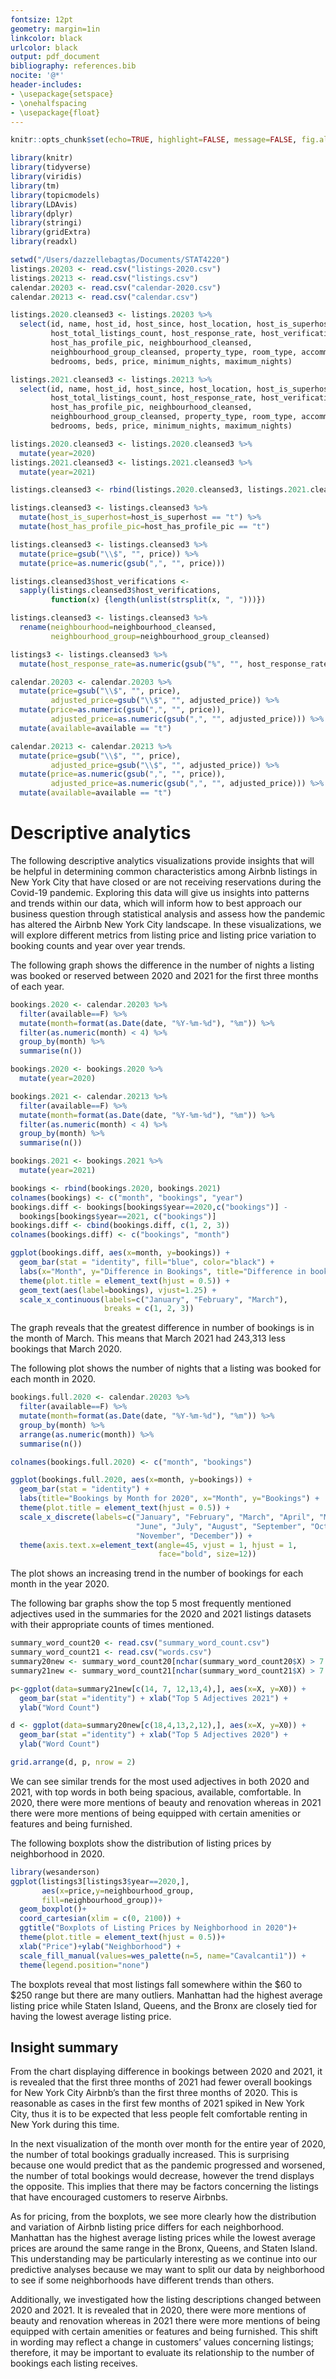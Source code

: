 ```yaml
---
fontsize: 12pt
geometry: margin=1in
linkcolor: black
urlcolor: black
output: pdf_document
bibliography: references.bib 
nocite: '@*'
header-includes:
- \usepackage{setspace}
- \onehalfspacing
- \usepackage{float}
---
```


```r
knitr::opts_chunk$set(echo=TRUE, highlight=FALSE, message=FALSE, fig.align = "center", fig.pos = "H")

library(knitr)
library(tidyverse)
library(viridis)
library(tm)
library(topicmodels)
library(LDAvis)
library(dplyr)
library(stringi) 
library(gridExtra)
library(readxl)

setwd("/Users/dazzellebagtas/Documents/STAT4220")
listings.20203 <- read.csv("listings-2020.csv")
listings.20213 <- read.csv("listings.csv")
calendar.20203 <- read.csv("calendar-2020.csv")
calendar.20213 <- read.csv("calendar.csv")

listings.2020.cleansed3 <- listings.20203 %>%
  select(id, name, host_id, host_since, host_location, host_is_superhost, 
         host_total_listings_count, host_response_rate, host_verifications, 
         host_has_profile_pic, neighbourhood_cleansed, 
         neighbourhood_group_cleansed, property_type, room_type, accommodates, 
         bedrooms, beds, price, minimum_nights, maximum_nights)

listings.2021.cleansed3 <- listings.20213 %>%
  select(id, name, host_id, host_since, host_location, host_is_superhost, 
         host_total_listings_count, host_response_rate, host_verifications, 
         host_has_profile_pic, neighbourhood_cleansed, 
         neighbourhood_group_cleansed, property_type, room_type, accommodates, 
         bedrooms, beds, price, minimum_nights, maximum_nights)

listings.2020.cleansed3 <- listings.2020.cleansed3 %>%
  mutate(year=2020)
listings.2021.cleansed3 <- listings.2021.cleansed3 %>%
  mutate(year=2021)

listings.cleansed3 <- rbind(listings.2020.cleansed3, listings.2021.cleansed3)

listings.cleansed3 <- listings.cleansed3 %>%
  mutate(host_is_superhost=host_is_superhost == "t") %>%
  mutate(host_has_profile_pic=host_has_profile_pic == "t")

listings.cleansed3 <- listings.cleansed3 %>%
  mutate(price=gsub("\\$", "", price)) %>%
  mutate(price=as.numeric(gsub(",", "", price)))

listings.cleansed3$host_verifications <- 
  sapply(listings.cleansed3$host_verifications, 
         function(x) {length(unlist(strsplit(x, ", ")))})

listings.cleansed3 <- listings.cleansed3 %>%
  rename(neighbourhood=neighbourhood_cleansed, 
         neighbourhood_group=neighbourhood_group_cleansed)

listings3 <- listings.cleansed3 %>%
  mutate(host_response_rate=as.numeric(gsub("%", "", host_response_rate)))

calendar.20203 <- calendar.20203 %>%
  mutate(price=gsub("\\$", "", price), 
         adjusted_price=gsub("\\$", "", adjusted_price)) %>%
  mutate(price=as.numeric(gsub(",", "", price)), 
         adjusted_price=as.numeric(gsub(",", "", adjusted_price))) %>%
  mutate(available=available == "t")

calendar.20213 <- calendar.20213 %>%
  mutate(price=gsub("\\$", "", price), 
         adjusted_price=gsub("\\$", "", adjusted_price)) %>%
  mutate(price=as.numeric(gsub(",", "", price)), 
         adjusted_price=as.numeric(gsub(",", "", adjusted_price))) %>%
  mutate(available=available == "t")
```



# Descriptive analytics

The following descriptive analytics visualizations provide insights that will be helpful in determining common characteristics among Airbnb listings in New York City that have closed or are not receiving reservations during the Covid-19 pandemic. Exploring this data will give us insights into patterns and trends within our data, which will inform how to best approach our business question through statistical analysis and assess how the pandemic has altered the Airbnb New York City landscape. In these visualizations, we will explore different metrics from listing price and listing price variation to booking counts and year over year trends.  

The following graph shows the difference in the number of nights a listing was booked or reserved between 2020 and 2021 for the first three months of each year.
```r
bookings.2020 <- calendar.20203 %>% 
  filter(available==F) %>%
  mutate(month=format(as.Date(date, "%Y-%m-%d"), "%m")) %>% 
  filter(as.numeric(month) < 4) %>% 
  group_by(month) %>%
  summarise(n())

bookings.2020 <- bookings.2020 %>%
  mutate(year=2020)

bookings.2021 <- calendar.20213 %>% 
  filter(available==F) %>%
  mutate(month=format(as.Date(date, "%Y-%m-%d"), "%m")) %>% 
  filter(as.numeric(month) < 4) %>%
  group_by(month) %>%
  summarise(n())

bookings.2021 <- bookings.2021 %>%
  mutate(year=2021)

bookings <- rbind(bookings.2020, bookings.2021)
colnames(bookings) <- c("month", "bookings", "year")
bookings.diff <- bookings[bookings$year==2020,c("bookings")] - 
  bookings[bookings$year==2021, c("bookings")]
bookings.diff <- cbind(bookings.diff, c(1, 2, 3))
colnames(bookings.diff) <- c("bookings", "month")

ggplot(bookings.diff, aes(x=month, y=bookings)) + 
  geom_bar(stat = "identity", fill="blue", color="black") +
  labs(x="Month", y="Difference in Bookings", title="Difference in bookings between 2020 and 2021") + 
  theme(plot.title = element_text(hjust = 0.5)) +
  geom_text(aes(label=bookings), vjust=1.25) + 
  scale_x_continuous(labels=c("January", "February", "March"), 
                     breaks = c(1, 2, 3))
```
The graph reveals that the greatest difference in number of bookings is in the month of March. This means that March 2021 had 243,313 less bookings that March 2020.  


The following plot shows the number of nights that a listing was booked for each month in 2020. 
```r

bookings.full.2020 <- calendar.20203 %>% 
  filter(available==F) %>%
  mutate(month=format(as.Date(date, "%Y-%m-%d"), "%m")) %>% 
  group_by(month) %>%
  arrange(as.numeric(month)) %>%
  summarise(n())

colnames(bookings.full.2020) <- c("month", "bookings") 

ggplot(bookings.full.2020, aes(x=month, y=bookings)) + 
  geom_bar(stat = "identity") + 
  labs(title="Bookings by Month for 2020", x="Month", y="Bookings") + 
  theme(plot.title = element_text(hjust = 0.5)) + 
  scale_x_discrete(labels=c("January", "February", "March", "April", "May", 
                            "June", "July", "August", "September", "October", 
                            "November", "December")) + 
  theme(axis.text.x=element_text(angle=45, vjust = 1, hjust = 1, 
                                 face="bold", size=12))
```
The plot shows an increasing trend in the number of bookings for each month in the year 2020.  


The following bar graphs show the top 5 most frequently mentioned adjectives used in the summaries for the 2020 and 2021 listings datasets with their appropriate counts of times mentioned.  
```r
summary_word_count20 <- read.csv("summary_word_count.csv")
summary_word_count21 <- read.csv("words.csv")
summary20new <- summary_word_count20[nchar(summary_word_count20$X) > 7 ,]
summary21new <- summary_word_count21[nchar(summary_word_count21$X) > 7 ,]

p<-ggplot(data=summary21new[c(14, 7, 12,13,4),], aes(x=X, y=X0)) + 
  geom_bar(stat ="identity") + xlab("Top 5 Adjectives 2021") + 
  ylab("Word Count")

d <- ggplot(data=summary20new[c(18,4,13,2,12),], aes(x=X, y=X0)) + 
  geom_bar(stat ="identity") + xlab("Top 5 Adjectives 2020") +
  ylab("Word Count")

grid.arrange(d, p, nrow = 2)
```
We can see similar trends for the most used adjectives in both 2020 and 2021, with top words in both being spacious, available, comfortable. In 2020, there were more mentions of beauty and renovation whereas in 2021 there were more mentions of being equipped with certain amenities or features and being furnished.  


The following boxplots show the distribution of listing prices by neighborhood in 2020.  
```r
library(wesanderson)
ggplot(listings3[listings3$year==2020,], 
       aes(x=price,y=neighbourhood_group, 
       fill=neighbourhood_group))+
  geom_boxplot()+
  coord_cartesian(xlim = c(0, 2100)) + 
  ggtitle("Boxplots of Listing Prices by Neighborhood in 2020")+
  theme(plot.title = element_text(hjust = 0.5))+
  xlab("Price")+ylab("Neighborhood") + 
  scale_fill_manual(values=wes_palette(n=5, name="Cavalcanti1")) +
  theme(legend.position="none")
```
The boxplots reveal that most listings fall somewhere within the $60 to $250 range but there are many outliers. Manhattan had the highest average listing price while Staten Island, Queens, and the Bronx are closely tied for having the lowest average listing price.  


## Insight summary
From the chart displaying difference in bookings between 2020 and 2021, it is revealed that the first three months of 2021 had fewer overall bookings for New York City Airbnb's than the first three months of 2020. This is reasonable as cases in the first few months of 2021 spiked in New York City, thus it is to be expected that less people felt comfortable renting in New York during this time.

In the next visualization of the month over month for the entire year of 2020, the number of total bookings gradually increased. This is surprising because one would predict that as the pandemic progressed and worsened, the number of total bookings would decrease, however the trend displays the opposite. This implies that there may be factors concerning the listings that have encouraged customers to reserve Airbnbs. 

As for pricing, from the boxplots, we see more clearly how the distribution and variation of Airbnb listing price differs for each neighborhood. Manhattan has the highest average listing prices while the lowest average prices are around the same range in the Bronx, Queens, and Staten Island. This understanding may be particularly interesting as we continue into our predictive analyses because we may want to split our data by neighborhood to see if some neighborhoods have different trends than others.

Additionally, we investigated how the listing descriptions changed between 2020 and 2021.  It is revealed that in 2020, there were more mentions of beauty and renovation whereas in 2021 there were more mentions of being equipped with certain amenities or features and being furnished. This shift in wording may reflect a change in customers’ values concerning listings; therefore, it may be important to evaluate its relationship to the number of bookings each listing receives.  

